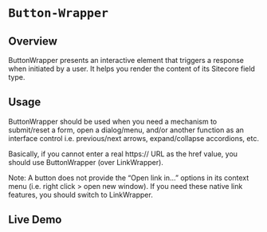 
<Meta of={ButtonWrapperStories} />

# `Button-Wrapper`

## Overview

ButtonWrapper presents an interactive element that triggers a response when initiated by a user. It helps you render the content of its Sitecore field type.

## Usage

ButtonWrapper should be used when you need a mechanism to submit/reset a form, open a dialog/menu, and/or another function as an interface control i.e. previous/next arrows, expand/collapse accordions, etc.

Basically, if you cannot enter a real https:// URL as the href value, you should use ButtonWrapper (over LinkWrapper).

Note: A button does not provide the “Open link in…” options in its context menu (i.e. right click > open new window). If you need these native link features, you should switch to LinkWrapper.

## Live Demo

<Canvas of={ButtonWrapperStories.Default} />


